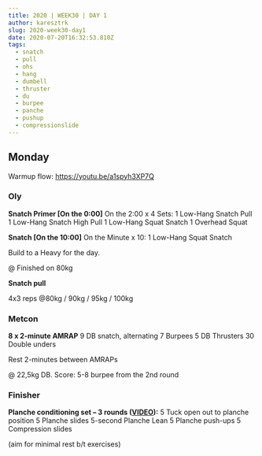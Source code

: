 ```yaml
---
title: 2020 | WEEK30 | DAY 1
author: karesztrk
slug: 2020-week30-day1
date: 2020-07-20T16:32:53.810Z
tags:
  - snatch
  - pull
  - ohs
  - hang
  - dumbell
  - thruster
  - du
  - burpee
  - panche
  - pushup
  - compressionslide
---
```


## Monday

Warmup flow: <https://youtu.be/a1spyh3XP7Q>

### Oly

**Snatch Primer [On the 0:00]**
On the 2:00 x 4 Sets:
1 Low-Hang Snatch Pull
1 Low-Hang Snatch High Pull
1 Low-Hang Squat Snatch
1 Overhead Squat

**Snatch [On the 10:00]**
On the Minute x 10:
1 Low-Hang Squat Snatch

Build to a Heavy for the day.

@ Finished on 80kg

**Snatch pull**

4x3 reps @80kg / 90kg / 95kg / 100kg

### Metcon

**8 x 2-minute AMRAP**
9 DB snatch, alternating
7 Burpees
5 DB Thrusters
30 Double unders

Rest 2-minutes between AMRAPs

@ 22,5kg DB. Score: 5-8 burpee from the 2nd round

### Finisher

**Planche conditioning set – 3 rounds ([VIDEO](https://vimeo.com/279365456/c2bc4a2a02)):**
5 Tuck open out to planche position
5 Planche slides
5-second Planche Lean
5 Planche push-ups
5 Compression slides

(aim for minimal rest b/t exercises)
